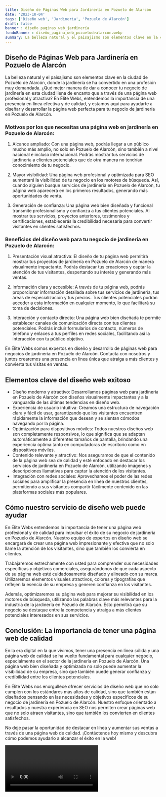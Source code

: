 ```yaml
---
title: Diseño de Páginas Web para Jardinería en Pozuelo de Alarcón
date: '2023-10-04'
tags: ['Diseño web', 'Jardinería', 'Pozuelo de Alarcón']
draft: false
banner : diseño_paginas_web_jardinería
fondoBanner : diseño_pagina_web_pozuelodealarcón.webp
summary: La belleza natural y el paisajismo son elementos clave en la ciudad de Pozuelo de Alarcón, donde la jardinería se ha convertido en una profesión muy demandada. ¿Qué mejor manera de dar a conocer tu negocio de jardinería en esta ciudad llena de encanto que a través de una página web profesional y atractiva? En Élite Webs, entendemos la importancia de una presencia en línea efectiva y de calidad, y estamos aquí para ayudarte a diseñar y desarrollar la página web perfecta para tu negocio de jardinería en Pozuelo de Alarcón.
---
```


## Diseño de Páginas Web para Jardinería en Pozuelo de Alarcón

La belleza natural y el paisajismo son elementos clave en la ciudad de Pozuelo de Alarcón, donde la jardinería se ha convertido en una profesión muy demandada. ¿Qué mejor manera de dar a conocer tu negocio de jardinería en esta ciudad llena de encanto que a través de una página web profesional y atractiva? En Élite Webs, entendemos la importancia de una presencia en línea efectiva y de calidad, y estamos aquí para ayudarte a diseñar y desarrollar la página web perfecta para tu negocio de jardinería en Pozuelo de Alarcón.

### Motivos por los que necesitas una página web en jardinería en Pozuelo de Alarcón:

1. Alcance ampliado: Con una página web, podrás llegar a un público mucho más amplio, no solo en Pozuelo de Alarcón, sino también a nivel nacional e incluso internacional. Podrás mostrar tus servicios de jardinería a clientes potenciales que de otra manera no tendrían conocimiento de tu negocio.

2. Mayor visibilidad: Una página web profesional y optimizada para SEO aumentará la visibilidad de tu negocio en los motores de búsqueda. Así, cuando alguien busque servicios de jardinería en Pozuelo de Alarcón, tu página web aparecerá en los primeros resultados, generando más oportunidades de venta.

3. Generación de confianza: Una página web bien diseñada y funcional transmite profesionalismo y confianza a tus clientes potenciales. Al mostrar tus servicios, proyectos anteriores, testimonios y certificaciones, establecerás la credibilidad necesaria para convertir visitantes en clientes satisfechos.

### Beneficios del diseño web para tu negocio de jardinería en Pozuelo de Alarcón:

1. Presentación visual atractiva: El diseño de tu página web permitirá mostrar tus proyectos de jardinería en Pozuelo de Alarcón de manera visualmente impactante. Podrás destacar tus creaciones y captar la atención de tus visitantes, despertando su interés y generando más ventas.

2. Información clara y accesible: A través de tu página web, podrás proporcionar información detallada sobre tus servicios de jardinería, tus áreas de especialización y tus precios. Tus clientes potenciales podrán acceder a esta información en cualquier momento, lo que facilitará su toma de decisiones.

3. Interacción y contacto directo: Una página web bien diseñada te permite establecer canales de comunicación directa con tus clientes potenciales. Podrás incluir formularios de contacto, números de teléfono y enlaces a tus perfiles en redes sociales, facilitando así la interacción con tu público objetivo.

En Élite Webs somos expertos en diseño y desarrollo de páginas web para negocios de jardinería en Pozuelo de Alarcón. Contacta con nosotros y juntos crearemos una presencia en línea única que atraiga a más clientes y convierta tus visitas en ventas.

<GifSeo />

<Cta />

## Elementos clave del diseño web exitoso

- Diseño moderno y atractivo: Desarrollamos páginas web para jardinería en Pozuelo de Alarcón con diseños visualmente impactantes y a la vanguardia de las últimas tendencias en diseño web.
- Experiencia de usuario intuitiva: Creamos una estructura de navegación clara y fácil de usar, garantizando que los visitantes encuentren rápidamente la información que desean y se sientan cómodos navegando por la página.
- Optimización para dispositivos móviles: Todos nuestros diseños web son completamente responsivos, lo que significa que se adaptan automáticamente a diferentes tamaños de pantalla, brindando una experiencia óptima tanto en computadoras de escritorio como en dispositivos móviles.
- Contenido relevante y atractivo: Nos aseguramos de que el contenido de la página web sea de calidad y esté enfocado en destacar los servicios de jardinería en Pozuelo de Alarcón, utilizando imágenes y descripciones llamativas para captar la atención de los visitantes.
- Integración con redes sociales: Aprovechamos el poder de las redes sociales para amplificar la presencia en línea de nuestros clientes, permitiendo a sus visitantes compartir fácilmente contenido en las plataformas sociales más populares.

## Cómo nuestro servicio de diseño web puede ayudar

En Élite Webs entendemos la importancia de tener una página web profesional y de calidad para impulsar el éxito de su negocio de jardinería en Pozuelo de Alarcón. Nuestro equipo de expertos en diseño web se encargará de crear una página web impresionante y efectiva que no solo llame la atención de los visitantes, sino que también los convierta en clientes.

Trabajaremos estrechamente con usted para comprender sus necesidades específicas y objetivos comerciales, asegurándonos de que cada aspecto de su página web esté cuidadosamente diseñado y alineado con su marca. Utilizaremos elementos visuales atractivos, colores y tipografías que reflejen la esencia de su empresa y generen confianza en los visitantes.

Además, optimizaremos su página web para mejorar su visibilidad en los motores de búsqueda, utilizando las palabras clave más relevantes para la industria de la jardinería en Pozuelo de Alarcón. Esto permitirá que su negocio se destaque entre la competencia y atraiga a más clientes potenciales interesados en sus servicios.

## Conclusión: La importancia de tener una página web de calidad

En la era digital en la que vivimos, tener una presencia en línea sólida y una página web de calidad se ha vuelto fundamental para cualquier negocio, especialmente en el sector de la jardinería en Pozuelo de Alarcón. Una página web bien diseñada y optimizada no solo puede aumentar la visibilidad de su empresa, sino que también puede generar confianza y credibilidad entre los clientes potenciales.

En Élite Webs nos enorgullece ofrecer servicios de diseño web que no solo cumplen con los estándares más altos de calidad, sino que también están diseñados pensando en las necesidades y objetivos específicos de su negocio de jardinería en Pozuelo de Alarcón. Nuestro enfoque orientado a resultados y nuestra experiencia en SEO nos permiten crear páginas web que no solo atraen visitantes, sino que también los convierten en clientes satisfechos.

No deje pasar la oportunidad de destacar en línea y aumentar sus ventas a través de una página web de calidad. ¡Contáctenos hoy mismo y descubra cómo podemos ayudarlo a alcanzar el éxito en la web!

<Video />

<CtaBot job='Jardinería' city='Pozuelo de Alarcón'/>

<Gmaps query='Pozuelo de Alarcón+españa+maps' />